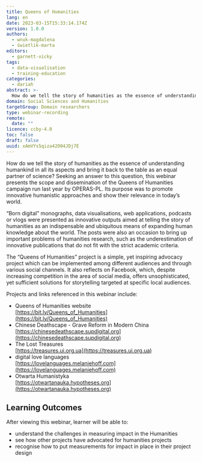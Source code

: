 ```yaml
---
title: Queens of Humanities
lang: en
date: 2023-03-15T15:33:14.174Z
version: 1.0.0
authors:
  - wnuk-magdalena
  - świetlik-marta
editors:
  - garnett-vicky
tags:
  - data-visualisation
  - training-education
categories:
  - dariah
abstract: >-
  How do we tell the story of humanities as the essence of understanding humankind in all its aspects and bring it back to the table as an equal partner of science? Seeking an answer to this  question, this webinar (delivered as part of the DARIAH Friday Frontiers series) presents the scope and dissemination of the Queens of Humanities campaign that ran in 2022, led by OPERAS-PL. Its purpose was to promote innovative humanistic approaches and show their relevance in today’s world.
domain: Social Sciences and Humanities
targetGroup: Domain researchers
type: webinar-recording
remote:
  date: ""
licence: ccby-4.0
toc: false
draft: false
uuid: xAmVYs5qiza42O04JDj7E
---
```

How do we tell the story of humanities as the essence of understanding humankind in all its
aspects and bring it back to the table as an equal partner of science? Seeking an answer to this
question, this webinar presents the scope and dissemination of the Queens of Humanities campaign
run last year by OPERAS-PL. Its purpose was to promote innovative humanistic approaches and
show their relevance in today’s world.

“Born digital” monographs, data visualisations, web applications, podcasts or vlogs were
presented as innovative outputs aimed at telling the story of humanities as an indispensable and
ubiquitous means of expanding human knowledge about the world. The posts were also an
occasion to bring up important problems of humanities research, such as the underestimation of
innovative publications that do not fit with the strict academic criteria.

The “Queens of Humanities” project is a simple, yet inspiring advocacy project which can be
implemented among different audiences and through various social channels. It also reflects on
Facebook, which, despite increasing competition in the area of social media, offers
unsophisticated, yet sufficient solutions for storytelling targeted at specific local audiences.

P﻿rojects and links referenced in this webinar include:

- Q﻿ueens of Humanities website\
  [https://bit.ly/Queens_of_Humanities](https://bit.ly/Queens_of_Humanities)
- C﻿hinese Deathscape - Grave Reform in Modern China\
  [https://chinesedeathscape.supdigital.org](https://chinesedeathscape.supdigital.org)
- T﻿he Lost Treasures\
  [https://treasures.ui.org.ua](https://treasures.ui.org.ua)
- d﻿igital love languages\
  [﻿﻿https://lovelanguages.melaniehoff.com](https://lovelanguages.melaniehoff.com)
- O﻿twarta Humanistyka\
  [https://otwartanauka.hypotheses.org](https://otwartanauka.hypotheses.org)


## L﻿earning Outcomes

A﻿fter viewing this webinar, learner will be able to:

- u﻿nderstand the challenges in measuring impact in the Humanities
- see how other projects have advocated for humanities projects
- r﻿ecognise how to put measurements for impact in place in their project design

<VideoCard provider="youtube" id="T3s2ZuGIMWs" title="Queens of Humanities" subtitle="Click here to view" image="images/queens-of-humanities-thumbnail.png" />
